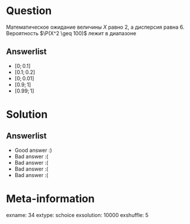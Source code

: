 Question
========
Математическое ожидание величины $X$ равно 2, а дисперсия равна 6. Вероятность $\P(X^2 \geq 100)$ лежит в диапазоне
 

Answerlist
----------
*  $[0;0.1]$
*  $[0.1;0.2]$
*  $[0;0.01]$
*  $[0.9;1]$
*  $[0.99;1]$

Solution
========

Answerlist
----------
*  Good answer :)
*  Bad answer :(
*  Bad answer :(
*  Bad answer :(
*  Bad answer :(

Meta-information
================
exname: 34
extype: schoice
exsolution: 10000
exshuffle: 5
